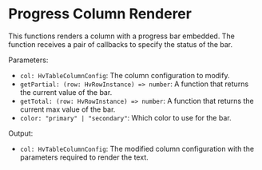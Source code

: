 
<Meta title="Visualizations/Table/Table Renderers/Renderers/Progress Column Renderer" />

# Progress Column Renderer

This functions renders a column with a progress bar embedded. The function receives a pair of callbacks to specify the status of the bar.

Parameters:

- `col: HvTableColumnConfig`: The column configuration to modify.
- `getPartial: (row: HvRowInstance) => number`: A function that returns the current value of the bar.
- `getTotal: (row: HvRowInstance) => number`: A function that returns the current max value of the bar.
- `color: "primary" | "secondary"`: Which color to use for the bar.

Output:

- `col: HvTableColumnConfig`: The modified column configuration with the parameters required to render the text.

<Canvas>
  <Story name="Progress Column Renderer" story={ProgressColumnRendererStory} />
</Canvas>
